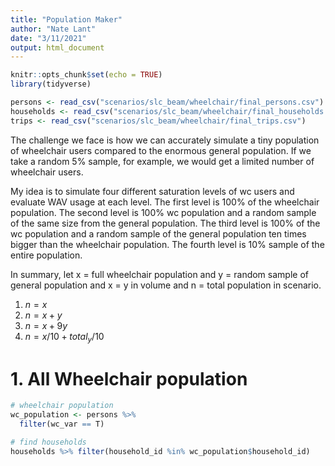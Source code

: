 ```yaml
---
title: "Population Maker"
author: "Nate Lant"
date: "3/11/2021"
output: html_document
---
```


```r
knitr::opts_chunk$set(echo = TRUE)
library(tidyverse)
```

```r
persons <- read_csv("scenarios/slc_beam/wheelchair/final_persons.csv")
households <- read_csv("scenarios/slc_beam/wheelchair/final_households.csv")
trips <- read_csv("scenarios/slc_beam/wheelchair/final_trips.csv")
```


The challenge we face is how we can accurately simulate a tiny population of 
wheelchair users compared to the enormous general population. If we take a random 5%
sample, for example, we would get a limited number of wheelchair users.

My idea is to simulate four different saturation levels of wc users and evaluate WAV usage
at each level. The first level is 100% of the wheelchair population. The second level is 100% 
wc population and a random sample of the same size from the general population. The third
level is 100% of the wc population and a random sample of the general population ten times bigger
than the wheelchair population. The fourth level is 10% sample of the entire population.

In summary, let x = full wheelchair population and y = random sample of general population and
x = y in volume and n = total population in scenario.

1. $n = x$
2. $n = x + y$
3. $n = x + 9y$
4. $n = x/10 + total_y/10$

# 1. All Wheelchair population

```r
# wheelchair population
wc_population <- persons %>% 
  filter(wc_var == T)

# find households
households %>% filter(household_id %in% wc_population$household_id)
```

